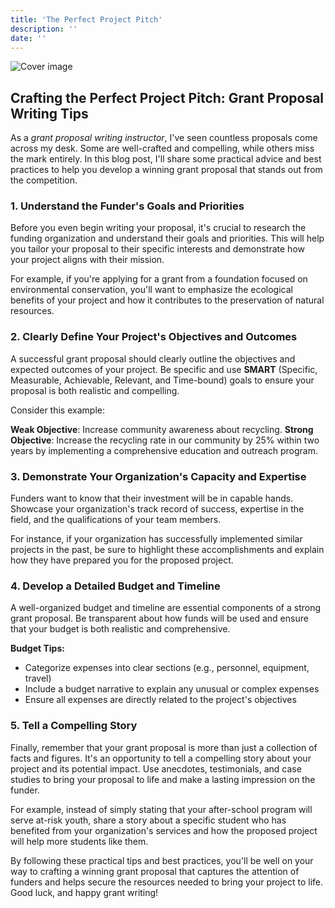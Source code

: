 ```yaml
---
title: 'The Perfect Project Pitch'
description: ''
date: ''
---
```

![Cover image](//904133d31006c5cfee432029d4ab4b31.cdn.bubble.io/f1682935449333x809281586571650000/32.png)

## Crafting the Perfect Project Pitch: Grant Proposal Writing Tips

 As a *grant proposal writing instructor*, I've seen countless proposals come across my desk. Some are well-crafted and compelling, while others miss the mark entirely. In this blog post, I'll share some practical advice and best practices to help you develop a winning grant proposal that stands out from the competition.

### 1. Understand the Funder's Goals and Priorities

 Before you even begin writing your proposal, it's crucial to research the funding organization and understand their goals and priorities. This will help you tailor your proposal to their specific interests and demonstrate how your project aligns with their mission.
 
 For example, if you're applying for a grant from a foundation focused on environmental conservation, you'll want to emphasize the ecological benefits of your project and how it contributes to the preservation of natural resources.

### 2. Clearly Define Your Project's Objectives and Outcomes

 A successful grant proposal should clearly outline the objectives and expected outcomes of your project. Be specific and use **SMART** (Specific, Measurable, Achievable, Relevant, and Time-bound) goals to ensure your proposal is both realistic and compelling.
 
 Consider this example:
 
 **Weak Objective**: Increase community awareness about recycling.
 **Strong Objective**: Increase the recycling rate in our community by 25% within two years by implementing a comprehensive education and outreach program.

### 3. Demonstrate Your Organization's Capacity and Expertise

 Funders want to know that their investment will be in capable hands. Showcase your organization's track record of success, expertise in the field, and the qualifications of your team members.
 
 For instance, if your organization has successfully implemented similar projects in the past, be sure to highlight these accomplishments and explain how they have prepared you for the proposed project.

### 4. Develop a Detailed Budget and Timeline

 A well-organized budget and timeline are essential components of a strong grant proposal. Be transparent about how funds will be used and ensure that your budget is both realistic and comprehensive.
 
 **Budget Tips:**
 
- Categorize expenses into clear sections (e.g., personnel, equipment, travel)
 - Include a budget narrative to explain any unusual or complex expenses
 - Ensure all expenses are directly related to the project's objectives

### 5. Tell a Compelling Story

 Finally, remember that your grant proposal is more than just a collection of facts and figures. It's an opportunity to tell a compelling story about your project and its potential impact. Use anecdotes, testimonials, and case studies to bring your proposal to life and make a lasting impression on the funder.
 
 For example, instead of simply stating that your after-school program will serve at-risk youth, share a story about a specific student who has benefited from your organization's services and how the proposed project will help more students like them.
 
 By following these practical tips and best practices, you'll be well on your way to crafting a winning grant proposal that captures the attention of funders and helps secure the resources needed to bring your project to life. Good luck, and happy grant writing!
